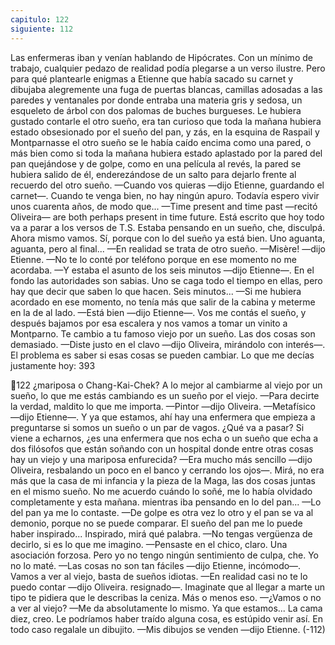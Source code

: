 ```yaml
---
capitulo: 122
siguiente: 112
---
```


Las enfermeras iban y venían hablando de Hipócrates. Con un mínimo de
trabajo, cualquier pedazo de realidad podía plegarse a un verso ilustre. Pero para
qué plantearle enigmas a Etienne que había sacado su carnet y dibujaba
alegremente una fuga de puertas blancas, camillas adosadas a las paredes y
ventanales por donde entraba una materia gris y sedosa, un esqueleto de árbol
con dos palomas de buches burgueses. Le hubiera gustado contarle el otro sueño,
era tan curioso que toda la mañana hubiera estado obsesionado por el sueño del
pan, y zás, en la esquina de Raspail y Montparnasse el otro sueño se le había
caído encima como una pared, o más bien como si toda la mañana hubiera
estado aplastado por la pared del pan quejándose y de golpe, como en una
película al revés, la pared se hubiera salido de él, enderezándose de un salto para
dejarlo frente al recuerdo del otro sueño.
—Cuando vos quieras —dijo Etienne, guardando el carnet—. Cuando te
venga bien, no hay ningún apuro. Todavía espero vivir unos cuarenta años, de
modo que...
—Time present and time past —recitó Oliveira— are both perhaps present in
time future. Está escrito que hoy todo va a parar a los versos de T.S. Estaba
pensando en un sueño, che, disculpá. Ahora mismo vamos.
Sí, porque con lo del sueño ya está bien. Uno aguanta, aguanta, pero al final...
—En realidad se trata de otro sueño.
—Misère! —dijo Etienne.
—No te lo conté por teléfono porque en ese momento no me acordaba.
—Y estaba el asunto de los seis minutos —dijo Etienne—. En el fondo las
autoridades son sabias. Uno se caga todo el tiempo en ellas, pero hay que decir
que saben lo que hacen. Seis minutos...
—Si me hubiera acordado en ese momento, no tenía más que salir de la cabina
y meterme en la de al lado.
—Está bien —dijo Etienne—. Vos me contás el sueño, y después bajamos por
esa escalera y nos vamos a tomar un vinito a Montparno. Te cambio a tu famoso
viejo por un sueño. Las dos cosas son demasiado.
—Diste justo en el clavo —dijo Oliveira, mirándolo con interés—. El problema
es saber si esas cosas se pueden cambiar. Lo que me decías justamente hoy:
393

122
¿mariposa o Chang-Kai-Chek? A lo mejor al cambiarme al viejo por un sueño, lo
que me estás cambiando es un sueño por el viejo.
—Para decirte la verdad, maldito lo que me importa.
—Pintor —dijo Oliveira.
—Metafísico —dijo Etienne—. Y ya que estamos, ahí hay una enfermera que
empieza a preguntarse si somos un sueño o un par de vagos. ¿Qué va a pasar? Si
viene a echarnos, ¿es una enfermera que nos echa o un sueño que echa a dos
filósofos que están soñando con un hospital donde entre otras cosas hay un viejo
y una mariposa enfurecida?
—Era mucho más sencillo —dijo Oliveira, resbalando un poco en el banco y
cerrando los ojos—. Mirá, no era más que la casa de mi infancia y la pieza de la
Maga, las dos cosas juntas en el mismo sueño. No me acuerdo cuándo lo soñé,
me lo había olvidado completamente y esta mañana. mientras iba pensando en lo
del pan...
—Lo del pan ya me lo contaste.
—De golpe es otra vez lo otro y el pan se va al demonio, porque no se puede
comparar. El sueño del pan me lo puede haber inspirado... Inspirado, mirá qué
palabra.
—No tengas vergüenza de decirlo, si es lo que me imagino.
—Pensaste en el chico, claro. Una asociación forzosa. Pero yo no tengo ningún
sentimiento de culpa, che. Yo no lo maté.
—Las cosas no son tan fáciles —dijo Etienne, incómodo—. Vamos a ver al
viejo, basta de sueños idiotas.
—En realidad casi no te lo puedo contar —dijo Oliveira. resignado—.
Imaginate que al llegar a marte un tipo te pidiera que le describas la ceniza. Más
o menos eso.
—¿Vamos o no a ver al viejo?
—Me da absolutamente lo mismo. Ya que estamos... La cama diez, creo. Le
podríamos haber traído alguna cosa, es estúpido venir así. En todo caso regalale
un dibujito.
—Mis dibujos se venden —dijo Etienne.
(-112)
